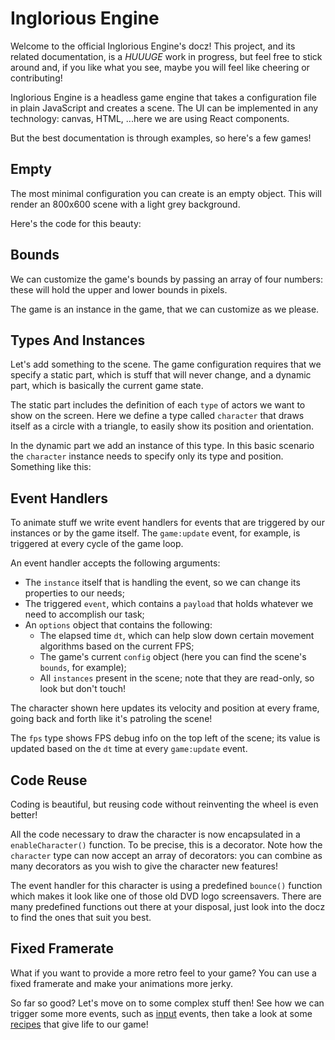 

<Meta of={Engine} />

# Inglorious Engine

Welcome to the official Inglorious Engine's docz! This project, and its related documentation, is a _HUUUGE_ work in progress, but feel free to stick around and, if you like what you see, maybe you will feel like cheering or contributing!

Inglorious Engine is a headless game engine that takes a configuration file in plain JavaScript and creates a scene. The UI can be implemented in any technology: canvas, HTML, ...here we are using React components.

But the best documentation is through examples, so here's a few games!

## Empty

The most minimal configuration you can create is an empty object. This will render an 800x600 scene with a light grey background.

Here's the code for this beauty:

<Source dark code={empty} />

<Canvas of={Engine.Empty} />

## Bounds

We can customize the game's bounds by passing an array of four numbers: these will hold the upper and lower bounds in pixels.

The game is an instance in the game, that we can customize as we please.

<Source dark code={bounds} />

<Canvas of={Engine.Bounds} />

## Types And Instances

Let's add something to the scene. The game configuration requires that we specify a static part, which is stuff that will never change, and a dynamic part, which is basically the current game state.

The static part includes the definition of each `type` of actors we want to show on the screen. Here we define a type called `character` that draws itself as a circle with a triangle, to easily show its position and orientation.

In the dynamic part we add an instance of this type. In this basic scenario the `character` instance needs to specify only its type and position. Something like this:

<Source dark code={instances} />

<Canvas of={Engine.Instances} />

## Event Handlers

To animate stuff we write event handlers for events that are triggered by our instances or by the game itself. The `game:update` event, for example, is triggered at every cycle of the game loop.

An event handler accepts the following arguments:

- The `instance` itself that is handling the event, so we can change its properties to our needs;
- The triggered `event`, which contains a `payload` that holds whatever we need to accomplish our task;
- An `options` object that contains the following:
  - The elapsed time `dt`, which can help slow down certain movement algorithms based on the current FPS;
  - The game's current `config` object (here you can find the scene's `bounds`, for example);
  - All `instances` present in the scene; note that they are read-only, so look but don't touch!

The character shown here updates its velocity and position at every frame, going back and forth like it's patroling the scene!

The `fps` type shows FPS debug info on the top left of the scene; its value is updated based on the `dt` time at every `game:update` event.

<Source dark code={eventHandlers} />

<Canvas of={Engine.EventHandlers} />

## Code Reuse

Coding is beautiful, but reusing code without reinventing the wheel is even better!

All the code necessary to draw the character is now encapsulated in a `enableCharacter()` function. To be precise, this is a decorator. Note how the `character` type can now accept an array of decorators: you can combine as many decorators as you wish to give the character new features!

The event handler for this character is using a predefined `bounce()` function which makes it look like one of those old DVD logo screensavers. There are many predefined functions out there at your disposal, just look into the docz to find the ones that suit you best.

<Source dark code={codeReuse} />

<Canvas of={Engine.CodeReuse} />

## Fixed Framerate

What if you want to provide a more retro feel to your game? You can use a fixed framerate and make your animations more jerky.

<Source dark code={framerate} />

<Canvas of={Engine.Framerate} />

So far so good? Let's move on to some complex stuff then! See how we can trigger some more events, such as [input](/docs/engine-input--docs) events, then take a look at some [recipes](/docs/engine-recipes--docs) that give life to our game!